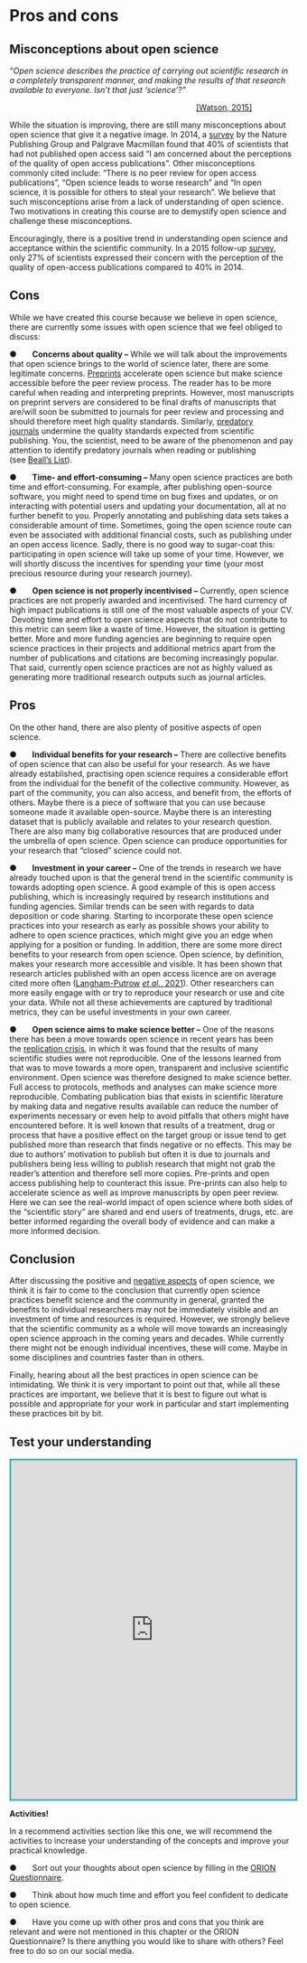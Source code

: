 **Pros and cons**
=================

**Misconceptions about open science**
-------------------------------------

:::: {.mainfontFormat }


_“Open science describes the practice of carrying out scientific research in a completely transparent manner, and making the results of that research available to everyone. Isn’t that just ‘science’?”_       

                                                                                    [\[](https://genomebiology.biomedcentral.com/articles/10.1186/s13059-015-0669-2)[Watson, 2015](https://genomebiology.biomedcentral.com/articles/10.1186/s13059-015-0669-2)[\]](https://genomebiology.biomedcentral.com/articles/10.1186/s13059-015-0669-2) 

While the situation is improving, there are still many misconceptions about open science that give it a negative image. In 2014, a [](https://group.springernature.com/gp/group/media/press-releases/archive-2015/perceptions-of-open-access-publishing-are-changing-for-the-bette/12000378)[survey](https://group.springernature.com/gp/group/media/press-releases/archive-2015/perceptions-of-open-access-publishing-are-changing-for-the-bette/12000378) by the Nature Publishing Group and Palgrave Macmillan found that 40% of scientists that had not published open access said “I am concerned about the perceptions of the quality of open access publications”. Other misconceptions commonly cited include: “There is no peer review for open access publications”, “Open science leads to worse research” and “In open science, it is possible for others to steal your research”. We believe that such misconceptions arise from a lack of understanding of open science. Two motivations in creating this course are to demystify open science and challenge these misconceptions.

Encouragingly, there is a positive trend in understanding open science and acceptance within the scientific community. In a 2015 follow-up [](https://group.springernature.com/gp/group/media/press-releases/archive-2015/perceptions-of-open-access-publishing-are-changing-for-the-bette/12000378)[survey](https://group.springernature.com/gp/group/media/press-releases/archive-2015/perceptions-of-open-access-publishing-are-changing-for-the-bette/12000378), only 27% of scientists expressed their concern with the perception of the quality of open-access publications compared to 40% in 2014.

**Cons**
--------

While we have created this course because we believe in open science, there are currently some issues with open science that we feel obliged to discuss:

●       **Concerns about quality –** While we will talk about the improvements that open science brings to the world of science later, there are some legitimate concerns. [](https://en.wikipedia.org/wiki/Preprint)[Preprints](https://en.wikipedia.org/wiki/Preprint) accelerate open science but make science accessible before the peer review process. The reader has to be more careful when reading and interpreting preprints. However, most manuscripts on preprint servers are considered to be final drafts of manuscripts that are/will soon be submitted to journals for peer review and processing and should therefore meet high quality standards. Similarly, [](https://en.wikipedia.org/wiki/Predatory_publishing)[predatory journals](https://en.wikipedia.org/wiki/Predatory_publishing) undermine the quality standards expected from scientific publishing. You, the scientist, need to be aware of the phenomenon and pay attention to identify predatory journals when reading or publishing (see [](https://beallslist.net/)[Beall’s List](https://beallslist.net/)).

●       **Time- and effort-consuming –** Many open science practices are both time and effort-consuming. For example, after publishing open-source software, you might need to spend time on bug fixes and updates, or on interacting with potential users and updating your documentation, all at no further benefit to you. Properly annotating and publishing data sets takes a considerable amount of time. Sometimes, going the open science route can even be associated with additional financial costs, such as publishing under an open access licence. Sadly, there is no good way to sugar-coat this: participating in open science will take up some of your time. However, we will shortly discuss the incentives for spending your time (your most precious resource during your research journey).

●       **Open science is not properly incentivised –** Currently, open science practices are not properly awarded and incentivised. The hard currency of high impact publications is still one of the most valuable aspects of your CV.  Devoting time and effort to open science aspects that do not contribute to this metric can seem like a waste of time. However, the situation is getting better. More and more funding agencies are beginning to require open science practices in their projects and additional metrics apart from the number of publications and citations are becoming increasingly popular. That said, currently open science practices are not as highly valued as generating more traditional research outputs such as journal articles.

**Pros**
--------

On the other hand, there are also plenty of positive aspects of open science.

●       **Individual benefits for your research –** There are collective benefits of open science that can also be useful for your research. As we have already established, practising open science requires a considerable effort from the individual for the benefit of the collective community. However, as part of the community, you can also access, and benefit from, the efforts of others. Maybe there is a piece of software that you can use because someone made it available open-source. Maybe there is an interesting dataset that is publicly available and relates to your research question. There are also many big collaborative resources that are produced under the umbrella of open science. Open science can produce opportunities for your research that “closed” science could not.

●       **Investment in your career –** One of the trends in research we have already touched upon is that the general trend in the scientific community is towards adopting open science. A good example of this is open access publishing, which is increasingly required by research institutions and funding agencies. Similar trends can be seen with regards to data deposition or code sharing. Starting to incorporate these open science practices into your research as early as possible shows your ability to adhere to open science practices, which might give you an edge when applying for a position or funding. In addition, there are some more direct benefits to your research from open science. Open science, by definition, makes your research more accessible and visible. It has been shown that research articles published with an open access licence are on average cited more often ([Langham-Putrow](https://journals.plos.org/plosone/article?id=10.1371/journal.pone.0253129) [_et al._](https://journals.plos.org/plosone/article?id=10.1371/journal.pone.0253129)[, 2021](https://journals.plos.org/plosone/article?id=10.1371/journal.pone.0253129)). Other researchers can more easily engage with or try to reproduce your research or use and cite your data. While not all these achievements are captured by traditional metrics, they can be useful investments in your own career.

●       **Open science aims to make science better –** One of the reasons there has been a move towards open science in recent years has been the [](https://en.wikipedia.org/wiki/Replication_crisis)[replication crisis](https://en.wikipedia.org/wiki/Replication_crisis), in which it was found that the results of many scientific studies were not reproducible. One of the lessons learned from that was to move towards a more open, transparent and inclusive scientific environment. Open science was therefore designed to make science better. Full access to protocols, methods and analyses can make science more reproducible. Combating publication bias that exists in scientific literature by making data and negative results available can reduce the number of experiments necessary or even help to avoid pitfalls that others might have encountered before. It is well known that results of a treatment, drug or process that have a positive effect on the target group or issue tend to get published more than research that finds negative or no effects. This may be due to authors' motivation to publish but often it is due to journals and publishers being less willing to publish research that might not grab the reader's attention and therefore sell more copies. Pre-prints and open access publishing help to counteract this issue. Pre-prints can also help to accelerate science as well as improve manuscripts by open peer review. Here we can see the real-world impact of open science where both sides of the “scientific story” are shared and end users of treatments, drugs, etc. are better informed regarding the overall body of evidence and can make a more informed decision.

**Conclusion**
--------------

After discussing the positive and [](https://www.pygaze.org/2016/03/the-downsides-of-open-science-that-nobody-talks-about/)[negative aspects](https://www.pygaze.org/2016/03/the-downsides-of-open-science-that-nobody-talks-about/) of open science, we think it is fair to come to the conclusion that currently open science practices benefit science and the community in general, granted the benefits to individual researchers may not be immediately visible and an investment of time and resources is required. However, we strongly believe that the scientific community as a whole will move towards an increasingly open science approach in the coming years and decades. While currently there might not be enough individual incentives, these will come. Maybe in some disciplines and countries faster than in others.

Finally, hearing about all the best practices in open science can be intimidating. We think it is very important to point out that, while all these practices are important, we believe that it is best to figure out what is possible and appropriate for your work in particular and start implementing these practices bit by bit.



::::



## Test your understanding


<iframe src="https://sa1987.github.io/AgapeOSQuizChapter-4?embedded=true" width="100%" height="600" frameborder="0" marginheight="0" marginwidth="0"  style="border: 3px solid #3fb5bd;" >Loading…</iframe>


:::: {.activitybox }


::: {.center }
**Activities!**
:::

::: {.notification }
In a recommend activities section like this one, we will recommend the activities to increase your understanding of the concepts and improve your practical knowledge.
:::

●       Sort out your thoughts about open science by filling in the [](https://www.orion-openscience.eu/public/2019-01/ORION_Questionaire_RPFO-CRECIM.pdf)[ORION Questionnaire](https://www.orion-openscience.eu/public/2019-01/ORION_Questionaire_RPFO-CRECIM.pdf).

●       Think about how much time and effort you feel confident to dedicate to open science.

●       Have you come up with other pros and cons that you think are relevant and were not mentioned in this chapter or the ORION Questionnaire? Is there anything you would like to share with others? Feel free to do so on our social media.

::::





